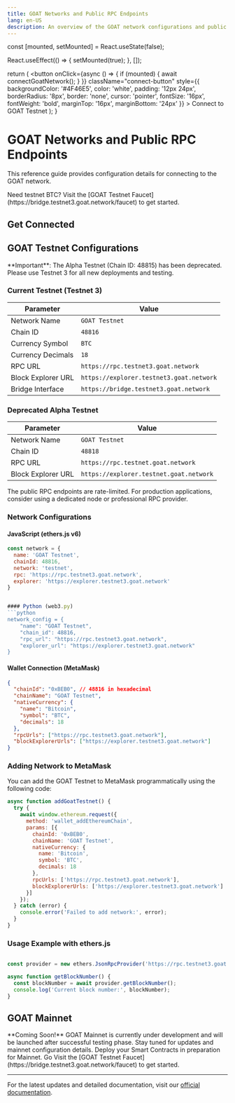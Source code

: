 ```yaml
---
title: GOAT Networks and Public RPC Endpoints
lang: en-US
description: An overview of the GOAT network configurations and public RPC endpoints.
---
```



  const [mounted, setMounted] = React.useState(false);

  React.useEffect(() => {
    setMounted(true);
  }, []);

  return (
    <button
      onClick={async () => {
        if (mounted) {
          await connectGoatNetwork();
        }
      }}
      className="connect-button"
      style={{
        backgroundColor: '#4F46E5',
        color: 'white',
        padding: '12px 24px',
        borderRadius: '8px',
        border: 'none',
        cursor: 'pointer',
        fontSize: '16px',
        fontWeight: 'bold',
        marginTop: '16px',
        marginBottom: '24px'
      }}
    >
      Connect to GOAT Testnet
    </button>
  );
}

# GOAT Networks and Public RPC Endpoints

This reference guide provides configuration details for connecting to the GOAT network.


<Callout type="info">
  Need testnet BTC? Visit the [GOAT Testnet Faucet](https://bridge.testnet3.goat.network/faucet) to get started.
</Callout>



## Get Connected

<ConnectButton />

## GOAT Testnet Configurations

<Callout type="warning">
  **Important**: The Alpha Testnet (Chain ID: 48815) has been deprecated. Please use Testnet 3 for all new deployments and testing.
</Callout>

### Current Testnet (Testnet 3)
| Parameter           | Value                                         |
| ------------------ | --------------------------------------------- |
| Network Name       | `GOAT Testnet`                                |
| Chain ID           | `48816`                                       |
| Currency Symbol    | `BTC`                                         |
| Currency Decimals  | `18`                                          |
| RPC URL            | `https://rpc.testnet3.goat.network`          |
| Block Explorer URL | `https://explorer.testnet3.goat.network`      |
| Bridge Interface   | `https://bridge.testnet3.goat.network`        |

### Deprecated Alpha Testnet
| Parameter           | Value                                    |
| ------------------ | ---------------------------------------- |
| Network Name       | `GOAT Testnet`                           |
| Chain ID           | `48818`                                  |
| RPC URL            | `https://rpc.testnet.goat.network`       |
| Block Explorer URL | `https://explorer.testnet.goat.network`  |

<Callout type="">
  The public RPC endpoints are rate-limited. For production applications, consider using a dedicated node or professional RPC provider.
</Callout>

### Network Configurations

#### JavaScript (ethers.js v6)
```javascript
const network = {
  name: 'GOAT Testnet',
  chainId: 48816,
  network: 'testnet',
  rpc: 'https://rpc.testnet3.goat.network',
  explorer: 'https://explorer.testnet3.goat.network'
}


#### Python (web3.py)
```python
network_config = {
    "name": "GOAT Testnet",
    "chain_id": 48816,
    "rpc_url": "https://rpc.testnet3.goat.network",
    "explorer_url": "https://explorer.testnet3.goat.network"
}
```

#### Wallet Connection (MetaMask)
```json
{
  "chainId": "0xBEB0", // 48816 in hexadecimal
  "chainName": "GOAT Testnet",
  "nativeCurrency": {
    "name": "Bitcoin",
    "symbol": "BTC",
    "decimals": 18
  },
  "rpcUrls": ["https://rpc.testnet3.goat.network"],
  "blockExplorerUrls": ["https://explorer.testnet3.goat.network"]
}
```

### Adding Network to MetaMask

You can add the GOAT Testnet to MetaMask programmatically using the following code:

```javascript
async function addGoatTestnet() {
  try {
    await window.ethereum.request({
      method: 'wallet_addEthereumChain',
      params: [{
        chainId: '0xBEB0',
        chainName: 'GOAT Testnet',
        nativeCurrency: {
          name: 'Bitcoin',
          symbol: 'BTC',
          decimals: 18
        },
        rpcUrls: ['https://rpc.testnet3.goat.network'],
        blockExplorerUrls: ['https://explorer.testnet3.goat.network']
      }]
    });
  } catch (error) {
    console.error('Failed to add network:', error);
  }
}
```

### Usage Example with ethers.js

```javascript

const provider = new ethers.JsonRpcProvider('https://rpc.testnet3.goat.network');

async function getBlockNumber() {
  const blockNumber = await provider.getBlockNumber();
  console.log('Current block number:', blockNumber);
}
```

## GOAT Mainnet

<Callout type="warning">
  **Coming Soon!** 
  GOAT Mainnet is currently under development and will be launched after successful testing phase.
  Stay tuned for updates and mainnet configuration details.
</Callout>

<Callout type="info">
  Deploy your Smart Contracts in preparation for Mainnet. Go Visit the [GOAT Testnet Faucet](https://bridge.testnet3.goat.network/faucet) to get started.
</Callout>


---

For the latest updates and detailed documentation, visit our [official documentation](https://docs.goat.network).